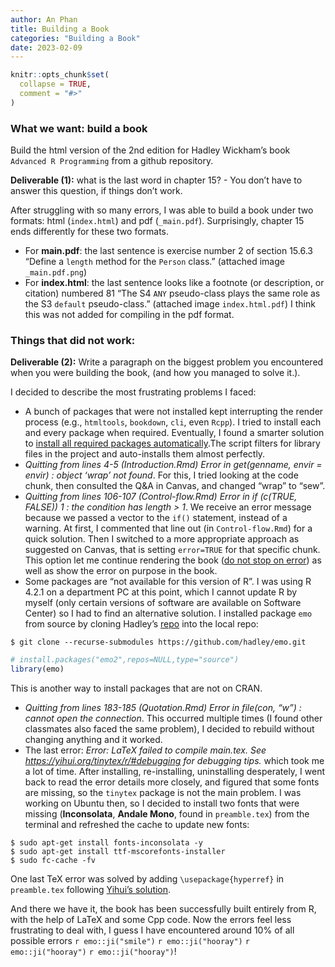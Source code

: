 ```yaml
---
author: An Phan
title: Building a Book
categories: "Building a Book"
date: 2023-02-09
---
```


```r
knitr::opts_chunk$set(
  collapse = TRUE,
  comment = "#>"
)
```

### What we want: build a book

Build the html version of the 2nd edition for Hadley Wickham's book `Advanced R Programming` from a github repository.

**Deliverable (1):** what is the last word in chapter 15? - You don't have to answer this question, if things don't work.

After struggling with so many errors, I was able to build a book under two formats: html (`index.html`) and pdf (`_main.pdf`). Surprisingly, chapter 15 ends differently for these two formats.

-   For **main.pdf**: the last sentence is exercise number 2 of section 15.6.3 "Define a `length` method for the `Person` class." (attached image `_main.pdf.png`)
-   For **index.html**: the last sentence looks like a footnote (or description, or citation) numbered 81 "The S4 `ANY` pseudo-class plays the same role as the S3 `default` pseudo-class." (attached image `index.html.pdf`) I think this was not added for compiling in the pdf format.

### Things that did not work:

**Deliverable (2):** Write a paragraph on the biggest problem you encountered when you were building the book, (and how you managed to solve it.).

I decided to describe the most frustrating problems I faced:

-   A bunch of packages that were not installed kept interrupting the render process (e.g., `htmltools`, `bookdown`, `cli`, even `Rcpp`). I tried to install each and every package when required. Eventually, I found a smarter solution to [install all required packages automatically](https://tilburgsciencehub.com/building-blocks/automate-and-execute-your-work/automate-your-workflow/auto-install-r-packages/).The script filters for library files in the project and auto-installs them almost perfectly.\
-   *Quitting from lines 4-5 (Introduction.Rmd) Error in get(genname, envir = envir) : object 'wrap' not found*. For this, I tried looking at the code chunk, then consulted the Q&A in Canvas, and changed "wrap" to "sew".
-   *Quitting from lines 106-107 (Control-flow.Rmd) Error in if (c(TRUE, FALSE)) 1 : the condition has length \> 1*. We receive an error message because we passed a vector to the `if()` statement, instead of a warning. At first, I commented that line out (in `Control-flow.Rmd`) for a quick solution. Then I switched to a more appropriate approach as suggested on Canvas, that is setting `error=TRUE` for that specific chunk. This option let me continue rendering the book ([do not stop on error](https://bookdown.org/yihui/rmarkdown-cookbook/opts-error.html)) as well as show the error on purpose in the book.
-   Some packages are "not available for this version of R". I was using R 4.2.1 on a department PC at this point, which I cannot update R by myself (only certain versions of software are available on Software Center) so I had to find an alternative solution. I installed package `emo` from source by cloning Hadley's [repo](https://github.com/hadley/emo.git) into the local repo:
```
$ git clone --recurse-submodules https://github.com/hadley/emo.git
```

```r
# install.packages("emo2",repos=NULL,type="source")
library(emo)
```

This is another way to install packages that are not on CRAN.

-   *Quitting from lines 183-185 (Quotation.Rmd) Error in file(con, "w") : cannot open the connection*. This occurred multiple times (I found other classmates also faced the same problem), I decided to rebuild without changing anything and it worked.
-   The last error: *Error: LaTeX failed to compile main.tex. See <https://yihui.org/tinytex/r/#debugging> for debugging tips.* which took me a lot of time. After installing, re-installing, uninstalling desperately, I went back to read the error details more closely, and figured that some fonts are missing, so the `tinytex` package is not the main problem. I was working on Ubuntu then, so I decided to install two fonts that were missing (**Inconsolata**, **Andale Mono**, found in `preamble.tex`) from the terminal and refreshed the cache to update new fonts:

<!-- -->

    $ sudo apt-get install fonts-inconsolata -y
    $ sudo apt-get install ttf-mscorefonts-installer
    $ sudo fc-cache -fv

One last TeX error was solved by adding `\usepackage{hyperref}` in `preamble.tex` following [Yihui's solution](https://github.com/yihui/bookdown-crc/commit/683e5fbd87478240c84cbebaf04058dd685090c8).

And there we have it, the book has been successfully built entirely from R, with the help of LaTeX and some Cpp code. Now the errors feel less frustrating to deal with, I guess I have encountered around 10% of all possible errors `r emo::ji("smile")` `r emo::ji("hooray")` `r emo::ji("hooray")` `r emo::ji("hooray")`!
